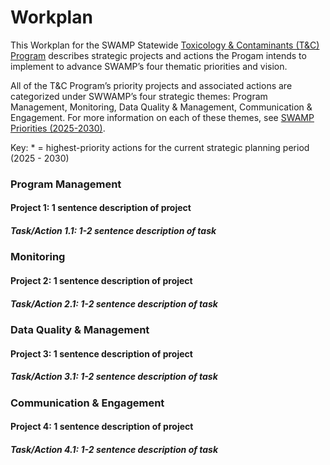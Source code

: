 # Workplan

This Workplan for the SWAMP Statewide [Toxicology & Contaminants (T&C) Program](https://www.waterboards.ca.gov/water_issues/programs/swamp/spot/) describes strategic projects and actions the Progam intends to implement to advance SWAMP's four thematic priorities and vision.

All of the T&C Program's priority projects and associated actions are categorized under SWWAMP's four strategic themes: Program Management, Monitoring, Data Quality & Management, Communication & Engagement. For more information on each of these themes, see [SWAMP Priorities (2025-2030)](https://cawaterboarddatacenter.github.io/swamp-strategy/prioriites.html).

Key: \* = highest-priority actions for the current strategic planning period (2025 - 2030)

### Program Management

#### Project 1: 1 sentence description of project

##### Task/Action 1.1: 1-2 sentence description of task

### Monitoring

#### Project 2: 1 sentence description of project

##### Task/Action 2.1: 1-2 sentence description of task

### Data Quality & Management

#### Project 3: 1 sentence description of project

##### Task/Action 3.1: 1-2 sentence description of task

### Communication & Engagement

#### Project 4: 1 sentence description of project

##### Task/Action 4.1: 1-2 sentence description of task
